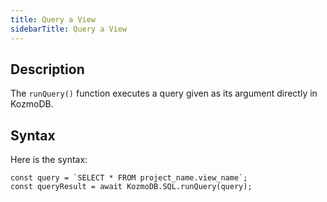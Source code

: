 ```yaml
---
title: Query a View
sidebarTitle: Query a View
---
```


## Description

The `runQuery()` function executes a query given as its argument directly in KozmoDB.

## Syntax

Here is the syntax:

```
const query = `SELECT * FROM project_name.view_name`;
const queryResult = await KozmoDB.SQL.runQuery(query);
```
